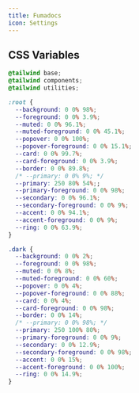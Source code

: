 ```yaml
---
title: Fumadocs
icon: Settings
---
```


## CSS Variables

```css {title="globals.css"}
@tailwind base;
@tailwind components;
@tailwind utilities;

:root {
  --background: 0 0% 98%;
  --foreground: 0 0% 3.9%;
  --muted: 0 0% 96.1%;
  --muted-foreground: 0 0% 45.1%;
  --popover: 0 0% 100%;
  --popover-foreground: 0 0% 15.1%;
  --card: 0 0% 99.7%;
  --card-foreground: 0 0% 3.9%;
  --border: 0 0% 89.8%;
  /* --primary: 0 0% 9%; */
  --primary: 250 80% 54%;;
  --primary-foreground: 0 0% 98%;
  --secondary: 0 0% 96.1%;
  --secondary-foreground: 0 0% 9%;
  --accent: 0 0% 94.1%;
  --accent-foreground: 0 0% 9%;
  --ring: 0 0% 63.9%;
}

.dark {
  --background: 0 0% 2%;
  --foreground: 0 0% 98%;
  --muted: 0 0% 8%;
  --muted-foreground: 0 0% 60%;
  --popover: 0 0% 4%;
  --popover-foreground: 0 0% 88%;
  --card: 0 0% 4%;
  --card-foreground: 0 0% 98%;
  --border: 0 0% 14%;
  /* --primary: 0 0% 98%; */
  --primary: 250 100% 80%;
  --primary-foreground: 0 0% 9%;
  --secondary: 0 0% 12.9%;
  --secondary-foreground: 0 0% 98%;
  --accent: 0 0% 15%;
  --accent-foreground: 0 0% 100%;
  --ring: 0 0% 14.9%;
}

```


